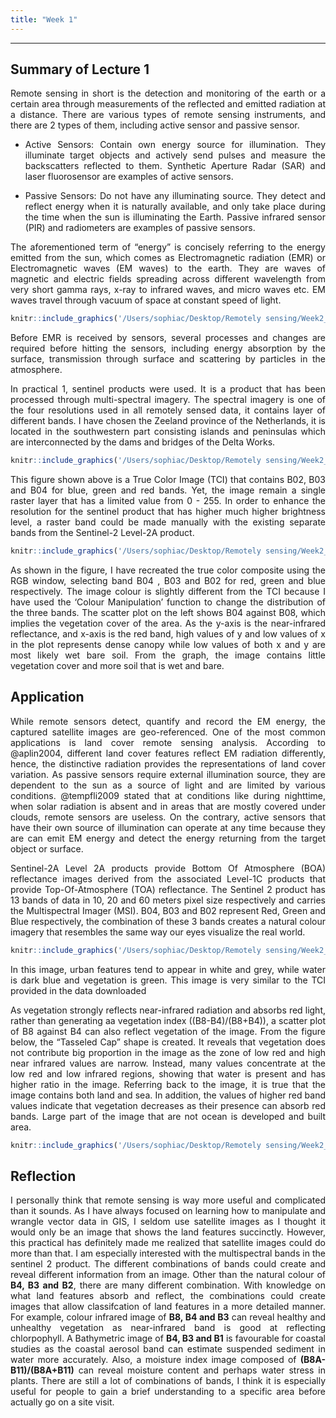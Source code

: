 ```yaml
---
title: "Week 1"
---
```


<div style="text-align: justify">

------------------------------------------------------------------------

## Summary of Lecture 1

Remote sensing in short is the detection and monitoring of the earth or a certain area through measurements of the reflected and emitted radiation at a distance. There are various types of remote sensing instruments, and there are 2 types of them, including active sensor and passive sensor.

-   Active Sensors: Contain own energy source for illumination. They illuminate target objects and actively send pulses and measure the backscatters reflected to them. Synthetic Aperture Radar (SAR) and laser fluorosensor are examples of active sensors.

-   Passive Sensors: Do not have any illuminating source. They detect and reflect energy when it is naturally available, and only take place during the time when the sun is illuminating the Earth. Passive infrared sensor (PIR) and radiometers are examples of passive sensors.

The aforementioned term of "energy" is concisely referring to the energy emitted from the sun, which comes as Electromagnetic radiation (EMR) or Electromagnetic waves (EM waves) to the earth. They are waves of magnetic and electric fields spreading across different wavelength from very short gamma rays, x-ray to infrared waves, and micro waves etc. EM waves travel through vacuum of space at constant speed of light.

```r
knitr::include_graphics('/Users/sophiac/Desktop/Remotely sensing/Week2_quarto/Week2_Quarto/figures/electromagnetic spectrum.png')
```

Before EMR is received by sensors, several processes and changes are required before hitting the sensors, including energy absorption by the surface, transmission through surface and scattering by particles in the atmosphere.

In practical 1, sentinel products were used. It is a product that has been processed through multi-spectral imagery. The spectral imagery is one of the four resolutions used in all remotely sensed data, it contains layer of different bands. I have chosen the Zeeland province of the Netherlands, it is located in the southwestern part consisting islands and peninsulas which are interconnected by the dams and bridges of the Delta Works.

```r
knitr::include_graphics('/Users/sophiac/Desktop/Remotely sensing/Week2_quarto/Week2_Quarto/figures/Screenshot 2023-02-08 at 4.13.36 PM.png')
```

This figure shown above is a True Color Image (TCI) that contains B02, B03 and B04 for blue, green and red bands. Yet, the image remain a single raster layer that has a limited value from 0 - 255. In order to enhance the resolution for the sentinel product that has higher much higher brightness level, a raster band could be made manually with the existing separate bands from the Sentinel-2 Level-2A product.

```r
knitr::include_graphics('/Users/sophiac/Desktop/Remotely sensing/Week2_quarto/Week2_Quarto/figures/Screenshot 2023-02-07 at 5.14.55 PM.png')
```

As shown in the figure, I have recreated the true color composite using the RGB window, selecting band B04 , B03 and B02 for red, green and blue respectively. The image colour is slightly different from the TCI because I have used the 'Colour Manipulation' function to change the distribution of the three bands. The scatter plot on the left shows B04 against B08, which implies the vegetation cover of the area. As the y-axis is the near-infrared reflectance, and x-axis is the red band, high values of y and low values of x in the plot represents dense canopy while low values of both x and y are most likely wet bare soil. From the graph, the image contains little vegetation cover and more soil that is wet and bare.

## Application

While remote sensors detect, quantify and record the EM energy, the captured satellite images are geo-referenced. One of the most common applications is land cover remote sensing analysis. According to @aplin2004, different land cover features reflect EM radiation differently, hence, the distinctive radiation provides the representations of land cover variation. As passive sensors require external illumination source, they are dependent to the sun as a source of light and are limited by various conditions. @tempfli2009 stated that at conditions like during nighttime, when solar radiation is absent and in areas that are mostly covered under clouds, remote sensors are useless. On the contrary, active sensors that have their own source of illumination can operate at any time because they are can emit EM energy and detect the energy returning from the target object or surface.

Sentinel-2A Level 2A products provide Bottom Of Atmosphere (BOA) reflectance images derived from the associated Level-1C products that provide Top-Of-Atmosphere (TOA) reflectance. The Sentinel 2 product has 13 bands of data in 10, 20 and 60 meters pixel size respectively and carries the Multispectral Imager (MSI). B04, B03 and B02 represent Red, Green and Blue respectively, the combination of these 3 bands creates a natural colour imagery that resembles the same way our eyes visualize the real world.

```r
knitr::include_graphics('/Users/sophiac/Desktop/Remotely sensing/Week2_quarto/Week2_Quarto/figures/Screenshot 2023-02-08 at 9.10.51 PM.png')

```

In this image, urban features tend to appear in white and grey, while water is dark blue and vegetation is green. This image is very similar to the TCI provided in the data downloaded

As vegetation strongly reflects near-infrared radiation and absorbs red light, rather than generating aa vegetation index ((B8-B4)/(B8+B4)), a scatter plot of B8 against B4 can also reflect vegetation of the image. From the figure below, the "Tasseled Cap" shape is created. It reveals that vegetation does not contribute big proportion in the image as the zone of low red and high near infrared values are narrow. Instead, many values concentrate at the low red and low infrared regions, showing that water is present and has higher ratio in the image. Referring back to the image, it is true that the image contains both land and sea. In addition, the values of higher red band values indicate that vegetation decreases as their presence can absorb red bands. Large part of the image that are not ocean is developed and built area.

```r
knitr::include_graphics('/Users/sophiac/Desktop/Remotely sensing/Week2_quarto/Week2_Quarto/figures/Screenshot 2023-02-08 at 9.15.03 PM.png')
```

## Reflection

I personally think that remote sensing is way more useful and complicated than it sounds. As I have always focused on learning how to manipulate and wrangle vector data in GIS, I seldom use satellite images as I thought it would only be an image that shows the land features succinctly. However, this practical has definitely made me realized that satellite images could do more than that. I am especially interested with the multispectral bands in the sentinel 2 product. The different combinations of bands could create and reveal different information from an image. Other than the natural colour of **B4, B3 and B2**, there are many different combination. With knowledge on what land features absorb and reflect, the combinations could create images that allow classifcation of land features in a more detailed manner. For example, colour infrared image of **B8, B4 and B3** can reveal healthy and unhealthy vegetation as near-infrared band is good at reflecting chlorpophyll. A Bathymetric image of **B4, B3 and B1** is favourable for coastal studies as the coastal aerosol band can estimate suspended sediment in water more accurately. Also, a moisture index image composed of **(B8A-B11)/(B8A+B11)** can reveal moisture content and perhaps water stress in plants. There are still a lot of combinations of bands, I think it is especially useful for people to gain a brief understanding to a specific area before actually go on a site visit.
